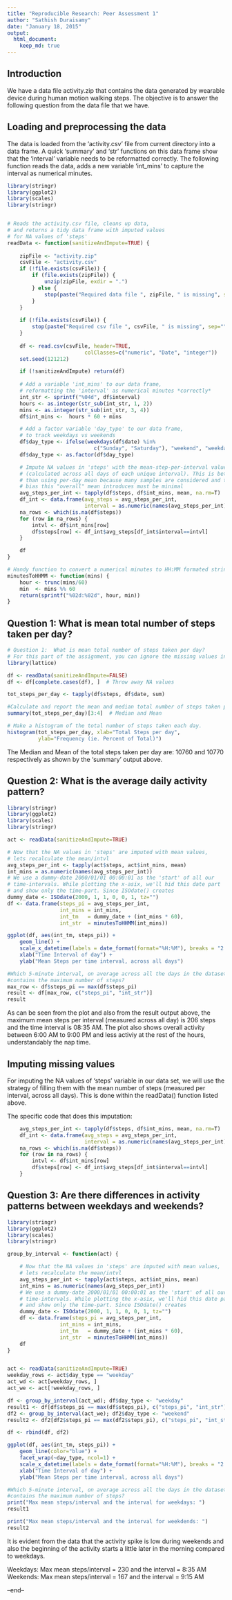 ```yaml
---
title: "Reproducible Research: Peer Assessment 1"
author: "Sathish Duraisamy"
date: "January 18, 2015"
output: 
  html_document:
    keep_md: true
---
```


## Introduction
We have a data file activity.zip that contains the data generated by
wearable device during human motion walking steps. The objective is to 
answer the following question from the data file that we have.


## Loading and preprocessing the data
The data is loaded from the 'activity.csv' file from current directory into 
a data frame. A quick 'summary' and 'str' functions on this data frame show 
that the 'interval' variable needs to be reformatted correctly. The following
function reads the data, adds a new variable 'int_mins' to capture the 
interval as numerical minutes.

```r
library(stringr)
library(ggplot2)
library(scales)
library(stringr)


# Reads the activity.csv file, cleans up data,
# and returns a tidy data frame with imputed values
# for NA values of 'steps'
readData <- function(sanitizeAndImpute=TRUE) {
    
    zipFile <- "activity.zip"
    csvFile <- "activity.csv"
    if (!file.exists(csvFile)) {
        if (file.exists(zipFile)) {
            unzip(zipFile, exdir = ".")
        } else {
            stop(paste("Required data file ", zipFile, " is missing", sep=""))
        }
    }
    
    if (!file.exists(csvFile)) {
        stop(paste("Required csv file ", csvFile, " is missing", sep=""))
    }
    
    df <- read.csv(csvFile, header=TRUE,
                         colClasses=c("numeric", "Date", "integer"))
    set.seed(121212)

    if (!sanitizeAndImpute) return(df)
    
    # Add a variable 'int_mins' to our data frame,
    # reformatting the 'interval' as numerical minutes *correctly*
    int_str <- sprintf("%04d", df$interval)
    hours <- as.integer(str_sub(int_str, 1, 2))
    mins <- as.integer(str_sub(int_str, 3, 4))
    df$int_mins <-  hours * 60 + mins

    # Add a factor variable 'day_type' to our data frame,
    # to track weekdays vs weekends
    df$day_type <- ifelse(weekdays(df$date) %in%
                            c("Sunday", "Saturday"), "weekend", "weekday")
    df$day_type <- as.factor(df$day_type)

    # Impute NA values in 'steps' with the mean-step-per-interval value
    # (calculated across all days of each unique interval). This is better
    # than using per-day mean because many samples are considered and the
    # bias this "overall" mean introduces must be minimal
    avg_steps_per_int <- tapply(df$steps, df$int_mins, mean, na.rm=T)
    df_int <- data.frame(avg_steps = avg_steps_per_int,
                         interval = as.numeric(names(avg_steps_per_int)))
    na_rows <- which(is.na(df$steps))
    for (row in na_rows) {
        intvl <- df$int_mins[row]
        df$steps[row] <- df_int$avg_steps[df_int$interval==intvl]
    }

    df
}
```

```r
# Handy function to convert a numerical minutes to HH:MM formated string
minutesToHHMM <- function(mins) {
    hour <- trunc(mins/60)
    min  <- mins %% 60
    return(sprintf("%02d:%02d", hour, min))
}
```


## Question 1: What is mean total number of steps taken per day?

```r
# Question 1:  What is mean total number of steps taken per day?
# For this part of the assignment, you can ignore the missing values in the dataset.
library(lattice)

df <- readData(sanitizeAndImpute=FALSE)
df <- df[complete.cases(df), ]  # Throw away NA values

tot_steps_per_day <- tapply(df$steps, df$date, sum)

#Calculate and report the mean and median total number of steps taken per day
summary(tot_steps_per_day)[3:4]  # Median and Mean

# Make a histogram of the total number of steps taken each day.
histogram(tot_steps_per_day, xlab="Total Steps per day",
          ylab="Frequency (ie. Percent of Total)")
```
The Median and Mean of the total steps taken per day are: 10760 and 10770 
respectively as shown by the 'summary' output above.


## Question 2: What is the average daily activity pattern?

```r
library(stringr)
library(ggplot2)
library(scales)
library(stringr)

act <- readData(sanitizeAndImpute=TRUE)

# Now that the NA values in 'steps' are imputed with mean values,
# lets recalculate the mean/intvl
avg_steps_per_int <- tapply(act$steps, act$int_mins, mean)
int_mins = as.numeric(names(avg_steps_per_int))
# We use a dummy-date 2000/01/01 00:00:01 as the 'start' of all our
# time-intervals. While plotting the x-asix, we'll hid this date part
# and show only the time-part. Since ISOdate() creates
dummy_date <- ISOdate(2000, 1, 1, 0, 0, 1, tz="")
df <- data.frame(steps_pi = avg_steps_per_int,
                 int_mins = int_mins,
                 int_tm   = dummy_date + (int_mins * 60),
                 int_str  = minutesToHHMM(int_mins))

ggplot(df, aes(int_tm, steps_pi)) +
    geom_line() +
    scale_x_datetime(labels = date_format(format="%H:%M"), breaks = "2 hours") +
    xlab("Time Interval of day") +
    ylab("Mean Steps per time interval, across all days")

#Which 5-minute interval, on average across all the days in the dataset,
#contains the maximum number of steps?
max_row <- df$steps_pi == max(df$steps_pi)
result <- df[max_row, c("steps_pi", "int_str")]
result
```

As can be seen from the plot and also from the result output above, the
maximum mean steps per interval (measured across all day) is 206 steps
and the time interval is 08:35 AM.
The plot also shows overall activity between 6:00 AM to 9:00 PM and
less activiy at the rest of the hours, understandably the nap time.




## Imputing missing values
For imputing the NA values of 'steps' variable in our data set, we will 
use the strategy of filling them with the mean number of steps (measured
per interval, across all days). This is done within the readData() function
listed above.

The specific code that does this imputation:
```r
    avg_steps_per_int <- tapply(df$steps, df$int_mins, mean, na.rm=T)
    df_int <- data.frame(avg_steps = avg_steps_per_int,
                         interval = as.numeric(names(avg_steps_per_int)))
    na_rows <- which(is.na(df$steps))
    for (row in na_rows) {
        intvl <- df$int_mins[row]
        df$steps[row] <- df_int$avg_steps[df_int$interval==intvl]
    }
```


## Question 3: Are there differences in activity patterns between weekdays and weekends?
```r
library(stringr)
library(ggplot2)
library(scales)
library(stringr)

group_by_interval <- function(act) {

    # Now that the NA values in 'steps' are imputed with mean values,
    # lets recalculate the mean/intvl
    avg_steps_per_int <- tapply(act$steps, act$int_mins, mean)
    int_mins = as.numeric(names(avg_steps_per_int))
    # We use a dummy-date 2000/01/01 00:00:01 as the 'start' of all our
    # time-intervals. While plotting the x-asix, we'll hid this date part
    # and show only the time-part. Since ISOdate() creates
    dummy_date <- ISOdate(2000, 1, 1, 0, 0, 1, tz="")
    df <- data.frame(steps_pi = avg_steps_per_int,
                 int_mins = int_mins,
                 int_tm   = dummy_date + (int_mins * 60),
                 int_str  = minutesToHHMM(int_mins))
    df
}


act <- readData(sanitizeAndImpute=TRUE)
weekday_rows <- act$day_type == "weekday"
act_wd <- act[weekday_rows, ]
act_we <- act[!weekday_rows, ]

df <- group_by_interval(act_wd); df$day_type <- "weekday"
result1 <- df[df$steps_pi == max(df$steps_pi), c("steps_pi", "int_str")]
df2 <- group_by_interval(act_we); df2$day_type <- "weekend"
result2 <- df2[df2$steps_pi == max(df2$steps_pi), c("steps_pi", "int_str")]

df <- rbind(df, df2)

ggplot(df, aes(int_tm, steps_pi)) +
    geom_line(color="blue") +
    facet_wrap(~day_type, ncol=1) +
    scale_x_datetime(labels = date_format(format="%H:%M"), breaks = "2 hours") +
    xlab("Time Interval of day") +
    ylab("Mean Steps per time interval, across all days")

#Which 5-minute interval, on average across all the days in the dataset,
#contains the maximum number of steps?
print("Max mean steps/interval and the interval for weekdays: ")
result1

print("Max mean steps/interval and the interval for weekdends: ")
result2

```

It is evident from the data that the activity spike is low during weekends and also the beginning of the activity starts a little later in the morning compared to weekdays. 

Weekdays:  Max mean steps/interval = 230    and the interval = 8:35 AM
Weekends:  Max mean steps/interval = 167    and the interval = 9:15 AM

--end--
